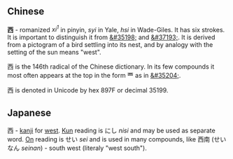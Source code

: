 == Chinese ==
'''&#35199;''' - romanized ''xi<sup>1</sup>'' in pinyin, ''syi'' in Yale, ''hsi'' in Wade-Giles.  It has six strokes.  It is important to distinguish it from [[&#35198;]] and [[&#37193;]].  It is derived from a pictogram of a bird settling into its nest, and by analogy with the setting of the sun means "west".

&#35199; is the 146th radical of the Chinese dictionary.  In its few compounds it most often appears at the top in the form &#35200; as in [[&#35204;]].

&#35199; is denoted in Unicode by hex 897F or decimal 35199.

== Japanese ==
西 - [[kanji]] for [[west]]. [[Kun]] reading is にし ''nisi'' and may be used as separate word. [[On]] reading is せい ''sei'' and is used in many compounds, like  西南 (せいなん ''seinan'') - south west (literaly "west south").